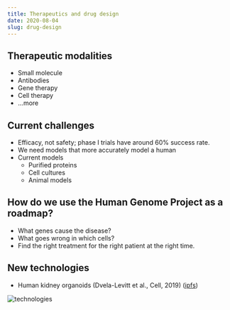 ```yaml
---
title: Therapeutics and drug design
date: 2020-08-04
slug: drug-design
---
```


## Therapeutic modalities
* Small molecule
* Antibodies
* Gene therapy
* Cell therapy
* ...more

## Current challenges
* Efficacy, not safety; phase I trials have around 60% success rate.
* We need models that more accurately model a human
* Current models
    * Purified proteins
    * Cell cultures
    * Animal models

## How do we use the Human Genome Project as a roadmap?
* What genes cause the disease?
* What goes wrong in which cells?
* Find the right treatment for the right patient at the right time.


## New technologies
* Human kidney organoids (Dvela-Levitt et al., Cell, 2019) ([ipfs](https://ipfs.io/ipfs/Qmc8Zxpw5KKAXWm39Ta8bw44mwRn24CFmA6RCHsr34d2ED))

![technologies](./assets/therapeutic-technologies.png)
